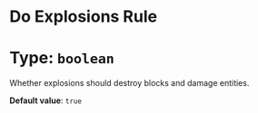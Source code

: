 # Do Explosions Rule
# Type: `boolean`
Whether explosions should destroy blocks and damage entities.

**Default value**: `true`
